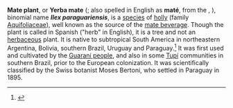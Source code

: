 '''Mate plant''', or '''Yerba mate''' ({{IPA-es|ˈʝeɾβa ˈmate|lang}}; also spelled in English as '''maté''', from the {{lang-es|yerba mate}}, {{lang-pt|erva-mate}} {{IPA-pt|ˈɛʁvɐ ˈmatʃi|}}), binomial name '''''Ilex paraguariensis''''', is a [[species]] of [[holly]] (family [[Aquifoliaceae]]), well known as the source of the [[Mate (beverage)|mate beverage]]. Though the plant is called ''{{lang|es|yerba}}'' in Spanish ("herb" in English), it is a tree and not an [[Herbaceous plant|herbaceous]] plant. It is native to subtropical South America in northeastern Argentina, Bolivia, southern Brazil, Uruguay and Paraguay.<ref>{{IUCN2006 |assessors=World Conservation Monitoring Centre |year=1998 |id=32982 |title=Ilex paraguariensis |downloaded=9 May 2006}}</ref> It was first used and cultivated by the [[Guaraní people]], and also in some [[Tupí people|Tupí]] communities in southern Brazil, prior to the European colonization. It was scientifically classified by the Swiss botanist Moses Bertoni, who settled in Paraguay in 1895.